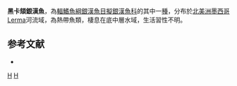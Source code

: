 {{Speciesbox
| status = NE
| status_system = IUCN3.1
| taxon = Chirostoma melanoccus
| authority =  [[Álvarez|Álvarez]], 1953
| synonyms =  
}}
'''黑卡頦銀漢魚'''，為[[輻鰭魚綱|輻鰭魚綱]][[銀漢魚目|銀漢魚目]][[擬銀漢魚科|擬銀漢魚科]]的其中一[[種|種]]，分布於[[北美洲|北美洲]][[墨西哥|墨西哥]]Lerma河流域，為熱帶魚類，棲息在底中層水域，生活習性不明。

==参考文献==
*{{FishBase_species|genus=Chirostoma|species=melanoccus|year=2016|month=3}}

{{Taxonbar|from=Q6412503}}

[[Category:卡頦銀漢魚屬|H]]
[[Category:1953年描述的鱼类|H]]

{{魚類小作品}}